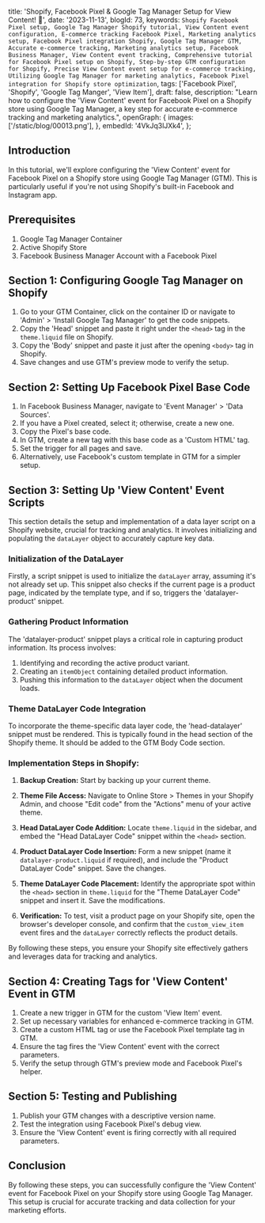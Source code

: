  title:
  'Shopify, Facebook Pixel & Google Tag Manager Setup for View Content! 🚀',
 date: '2023-11-13',
 blogId: 73,
 keywords: `Shopify Facebook Pixel setup, Google Tag Manager Shopify tutorial, View Content event configuration, E-commerce tracking Facebook Pixel, Marketing analytics setup, Facebook Pixel integration Shopify, Google Tag Manager GTM, Accurate e-commerce tracking, Marketing analytics setup, Facebook Business Manager, View Content event tracking, Comprehensive tutorial for Facebook Pixel setup on Shopify, Step-by-step GTM configuration for Shopify, Precise View Content event setup for e-commerce tracking, Utilizing Google Tag Manager for marketing analytics, Facebook Pixel integration for Shopify store optimization`,
 tags: ['Facebook Pixel', 'Shopify', 'Google Tag Manger', 'View Item'],
 draft: false,
 description:
  "Learn how to configure the 'View Content' event for Facebook Pixel on a Shopify store using Google Tag Manager, a key step for accurate e-commerce tracking and marketing analytics.",
 openGraph: {
  images: ['/static/blog/00013.png'],
 },
 embedId: '4VkJq3lJXk4',
};

<BlogHeader metadata={metadata} />

## Introduction

In this tutorial, we'll explore configuring the 'View Content' event for Facebook Pixel on a Shopify store using Google Tag Manager (GTM). This is particularly useful if you're not using Shopify's built-in Facebook and Instagram app.

## Prerequisites

1. Google Tag Manager Container
2. Active Shopify Store
3. Facebook Business Manager Account with a Facebook Pixel

## Section 1: Configuring Google Tag Manager on Shopify

1. Go to your GTM Container, click on the container ID or navigate to 'Admin' > 'Install Google Tag Manager' to get the code snippets.
2. Copy the 'Head' snippet and paste it right under the `<head>` tag in the `theme.liquid` file on Shopify.
3. Copy the 'Body' snippet and paste it just after the opening `<body>` tag in Shopify.
4. Save changes and use GTM's preview mode to verify the setup.

## Section 2: Setting Up Facebook Pixel Base Code

1. In Facebook Business Manager, navigate to 'Event Manager' > 'Data Sources'.
2. If you have a Pixel created, select it; otherwise, create a new one.
3. Copy the Pixel's base code.
4. In GTM, create a new tag with this base code as a 'Custom HTML' tag.
5. Set the trigger for all pages and save.
6. Alternatively, use Facebook's custom template in GTM for a simpler setup.

## Section 3: Setting Up 'View Content' Event Scripts

This section details the setup and implementation of a data layer script on a Shopify website, crucial for tracking and analytics. It involves initializing and populating the `dataLayer` object to accurately capture key data.

### Initialization of the DataLayer

Firstly, a script snippet is used to initialize the `dataLayer` array, assuming it's not already set up. This snippet also checks if the current page is a product page, indicated by the template type, and if so, triggers the 'datalayer-product' snippet.

<DataLayerCode type='viewItem' subType='head' />

### Gathering Product Information

The 'datalayer-product' snippet plays a critical role in capturing product information. Its process involves:

1. Identifying and recording the active product variant.
2. Creating an `itemObject` containing detailed product information.
3. Pushing this information to the `dataLayer` object when the document loads.

<DataLayerCode type='viewItem' subType='main' />

### Theme DataLayer Code Integration

To incorporate the theme-specific data layer code, the 'head-datalayer' snippet must be rendered. This is typically found in the head section of the Shopify theme. It should be added to the GTM Body Code section.

<DataLayerCode type='viewItem' subType='theme' />

### Implementation Steps in Shopify:

1. **Backup Creation:** Start by backing up your current theme.

2. **Theme File Access:** Navigate to Online Store > Themes in your Shopify Admin, and choose "Edit code" from the "Actions" menu of your active theme.

3. **Head DataLayer Code Addition:** Locate `theme.liquid` in the sidebar, and embed the "Head DataLayer Code" snippet within the `<head>` section.

4. **Product DataLayer Code Insertion:** Form a new snippet (name it `datalayer-product.liquid` if required), and include the "Product DataLayer Code" snippet. Save the changes.

5. **Theme DataLayer Code Placement:** Identify the appropriate spot within the `<head>` section in `theme.liquid` for the "Theme DataLayer Code" snippet and insert it. Save the modifications.

6. **Verification:** To test, visit a product page on your Shopify site, open the browser's developer console, and confirm that the `custom_view_item` event fires and the `dataLayer` correctly reflects the product details.

By following these steps, you ensure your Shopify site effectively gathers and leverages data for tracking and analytics.

## Section 4: Creating Tags for 'View Content' Event in GTM

1. Create a new trigger in GTM for the custom 'View Item' event.
2. Set up necessary variables for enhanced e-commerce tracking in GTM.
3. Create a custom HTML tag or use the Facebook Pixel template tag in GTM.
4. Ensure the tag fires the 'View Content' event with the correct parameters.
5. Verify the setup through GTM's preview mode and Facebook Pixel's helper.

## Section 5: Testing and Publishing

1. Publish your GTM changes with a descriptive version name.
2. Test the integration using Facebook Pixel's debug view.
3. Ensure the 'View Content' event is firing correctly with all required parameters.

## Conclusion

By following these steps, you can successfully configure the 'View Content' event for Facebook Pixel on your Shopify store using Google Tag Manager. This setup is crucial for accurate tracking and data collection for your marketing efforts.
